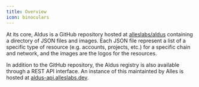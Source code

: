 ```yaml
---
title: Overview
icon: binoculars
---
```


At its core, Aldus is a GitHub repository hosted at [alleslabs/aldus](https://github.com/alleslabs/aldus) containing a directory of JSON files and images. Each JSON file represent a list of a specific type of resource (e.g. accounts, projects, etc.) for a specific chain and network, and the images are the logos for the resources.

In addition to the GitHub repository, the Aldus registry is also available through a REST API interface. An instance of this maintainted by Alles is hosted at [aldus-api.alleslabs.dev](https://aldus-api.alleslabs.dev).
